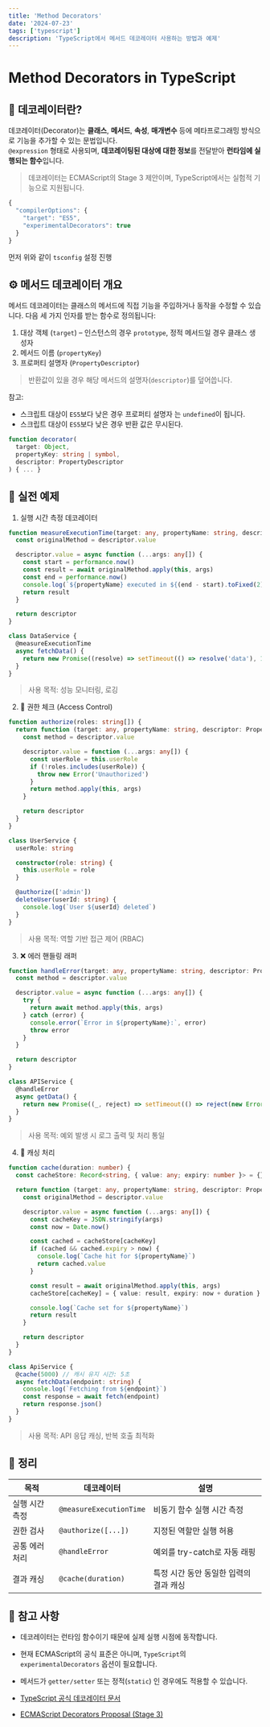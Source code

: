 ```yaml
---
title: 'Method Decorators'
date: '2024-07-23'
tags: ['typescript']
description: 'TypeScript에서 메서드 데코레이터 사용하는 방법과 예제'
---
```


# Method Decorators in TypeScript

## 🧩 데코레이터란?

데코레이터(Decorator)는 **클래스**, **메서드**, **속성**, **매개변수** 등에 메타프로그래밍 방식으로 기능을 추가할 수 있는 문법입니다.  
`@expression` 형태로 사용되며, **데코레이팅된 대상에 대한 정보**를 전달받아 **런타임에 실행되는 함수**입니다.

> 데코레이터는 ECMAScript의 Stage 3 제안이며, TypeScript에서는 실험적 기능으로 지원됩니다.

```ts showLineNumbers {4}
{
  "compilerOptions": {
    "target": "ES5",
    "experimentalDecorators": true
  }
}
```

먼저 위와 같이 `tsconfig` 설정 진행

## ⚙️ 메서드 데코레이터 개요

메서드 데코레이터는 클래스의 메서드에 직접 기능을 주입하거나 동작을 수정할 수 있습니다.
다음 세 가지 인자를 받는 함수로 정의됩니다:

1. 대상 객체 (`target`) – 인스턴스의 경우 `prototype`, 정적 메서드일 경우 클래스 생성자
2. 메서드 이름 (`propertyKey`)
3. 프로퍼티 설명자 (`PropertyDescriptor`)

> 반환값이 있을 경우 해당 메서드의 설명자(`descriptor`)를 덮어씁니다.

참고:

- 스크립트 대상이 `ES5`보다 낮은 경우 프로퍼티 설명자 는 `undefined`이 됩니다.
- 스크립트 대상이 `ES5`보다 낮은 경우 반환 값은 무시된다.

```ts showLineNumbers
function decorator(
  target: Object,
  propertyKey: string | symbol,
  descriptor: PropertyDescriptor
) { ... }
```

## 🧪 실전 예제

1. 실행 시간 측정 데코레이터

```ts showLineNumbers
function measureExecutionTime(target: any, propertyName: string, descriptor: PropertyDescriptor) {
  const originalMethod = descriptor.value

  descriptor.value = async function (...args: any[]) {
    const start = performance.now()
    const result = await originalMethod.apply(this, args)
    const end = performance.now()
    console.log(`${propertyName} executed in ${(end - start).toFixed(2)}ms`)
    return result
  }

  return descriptor
}
```

```ts showLineNumbers
class DataService {
  @measureExecutionTime
  async fetchData() {
    return new Promise((resolve) => setTimeout(() => resolve('data'), 1000))
  }
}
```

> 사용 목적: 성능 모니터링, 로깅

2. 🔐 권한 체크 (Access Control)

```ts showLineNumbers
function authorize(roles: string[]) {
  return function (target: any, propertyName: string, descriptor: PropertyDescriptor) {
    const method = descriptor.value

    descriptor.value = function (...args: any[]) {
      const userRole = this.userRole
      if (!roles.includes(userRole)) {
        throw new Error('Unauthorized')
      }
      return method.apply(this, args)
    }

    return descriptor
  }
}
```

```ts showLineNumbers
class UserService {
  userRole: string

  constructor(role: string) {
    this.userRole = role
  }

  @authorize(['admin'])
  deleteUser(userId: string) {
    console.log(`User ${userId} deleted`)
  }
}
```

> 사용 목적: 역할 기반 접근 제어 (RBAC)

3. ❌ 에러 핸들링 래퍼

```ts showLineNumbers
function handleError(target: any, propertyName: string, descriptor: PropertyDescriptor) {
  const method = descriptor.value

  descriptor.value = async function (...args: any[]) {
    try {
      return await method.apply(this, args)
    } catch (error) {
      console.error(`Error in ${propertyName}:`, error)
      throw error
    }
  }

  return descriptor
}
```

```ts showLineNumbers
class APIService {
  @handleError
  async getData() {
    return new Promise((_, reject) => setTimeout(() => reject(new Error('Network error')), 1000))
  }
}
```

> 사용 목적: 예외 발생 시 로그 출력 및 처리 통일

4. 💾 캐싱 처리

```ts showLineNumbers
function cache(duration: number) {
  const cacheStore: Record<string, { value: any; expiry: number }> = {}

  return function (target: any, propertyName: string, descriptor: PropertyDescriptor) {
    const originalMethod = descriptor.value

    descriptor.value = async function (...args: any[]) {
      const cacheKey = JSON.stringify(args)
      const now = Date.now()

      const cached = cacheStore[cacheKey]
      if (cached && cached.expiry > now) {
        console.log(`Cache hit for ${propertyName}`)
        return cached.value
      }

      const result = await originalMethod.apply(this, args)
      cacheStore[cacheKey] = { value: result, expiry: now + duration }

      console.log(`Cache set for ${propertyName}`)
      return result
    }

    return descriptor
  }
}
```

```ts showLineNumbers
class ApiService {
  @cache(5000) // 캐시 유지 시간: 5초
  async fetchData(endpoint: string) {
    console.log(`Fetching from ${endpoint}`)
    const response = await fetch(endpoint)
    return response.json()
  }
}
```

> 사용 목적: API 응답 캐싱, 반복 호출 최적화

## 📌 정리

| 목적           | 데코레이터              | 설명                                   |
| -------------- | ----------------------- | -------------------------------------- |
| 실행 시간 측정 | `@measureExecutionTime` | 비동기 함수 실행 시간 측정             |
| 권한 검사      | `@authorize([...])`     | 지정된 역할만 실행 허용                |
| 공통 에러 처리 | `@handleError`          | 예외를 try-catch로 자동 래핑           |
| 결과 캐싱      | `@cache(duration)`      | 특정 시간 동안 동일한 입력의 결과 캐싱 |

## 📝 참고 사항

- 데코레이터는 런타임 함수이기 때문에 실제 실행 시점에 동작합니다.
- 현재 ECMAScript의 공식 표준은 아니며, `TypeScript`의 `experimentalDecorators` 옵션이 필요합니다.
- 메서드가 `getter/setter` 또는 정적(`static`) 인 경우에도 적용할 수 있습니다.

- [TypeScript 공식 데코레이터 문서](https://www.typescriptlang.org/docs/handbook/decorators.html)
- [ECMAScript Decorators Proposal (Stage 3)](https://github.com/tc39/proposal-decorators)
